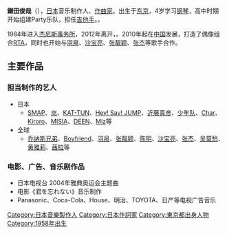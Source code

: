 {{disputed|time=2019-01-07T04:11:32+00:00}}
{{unreferenced|time=2014-05-24T04:11:32+00:00}}
{{藝人
| 圖片 = 
| 圖片簡介 = 
| 姓名 = 鎌田俊哉
| 類型 = 製作人
| 英文名 = KAMADA TOSHIYA
| 國籍 = {{JPN}}
| 職業 = [[音乐制作人|音乐制作人]]
| 出生日期 = {{Birth date and age|1958|8|10}}
| 出生地點 = {{JPN}}[[东京都|东京都]][[世田谷区|世田谷区]]
| 語言 = [[日语|日语]]、[[英語|英語]]
| 教育程度 = 
| 音樂類型 = [[華語流行|華語流行]]、[[Rock|Rock]]
| 活躍年代 = 1980年至今
}}

'''鎌田俊哉'''（{{lang-ja|鎌田 俊哉}}），[[日本|日本]]音乐制作人、[[作曲家|作曲家]]。出生于[[东京|东京]]，4岁学习[[钢琴|钢琴]]，高中时期开始组建Party乐队，担任[[吉他手|吉他手]]。{{fact|是日本打造单张唱片销量过百万张最多的音乐制作人}}。

1984年进入[[杰尼斯事务所|杰尼斯事务所]]，2012年离开，{{fact|是杰尼斯事务所时间最长的一位音乐制作人}}。2010年起在[[中国|中国]]发展，打造了偶像组合[[RTA_(组合)|RTA]]，同时也开始与[[羽泉|羽泉]]、[[沙宝亮|沙宝亮]]、[[张靓颖|张靓颖]]、[[张杰|张杰]]等歌手合作。

==主要作品==
===担当制作的艺人===
*日本
**[[SMAP|SMAP]]、[[岚|岚]]、[[KAT-TUN|KAT-TUN]]、[[Hey!_Say!_JUMP|Hey! Say! JUMP]]、[[近藤真彦|近藤真彦]]、[[少年队|少年队]]、[[Char|Char]]、[[Kiroro|Kiroro]]、[[MISIA|MISIA]]、[[DEEN|DEEN]]、[[Miz|Miz]]等
*全球
**[[乔纳斯兄弟|乔纳斯兄弟]]、[[Boyfriend_(男子团体)|Boyfriend]]、[[羽泉|羽泉]]、[[张靓颖|张靓颖]]、[[陳明_(歌手)|陈明]]、[[沙宝亮|沙宝亮]]、[[张杰_(中国大陆歌手)|张杰]]、[[吴莫愁|吴莫愁]]、[[黄雅莉|黄雅莉]]、[[茜拉|茜拉]]等

===电影、广告、音乐剧作品===
* 日本电视台 2004年雅典奥运会主题曲 
* 电影《君を忘れない》音乐制作
* Panasonic、Coca-Cola、House、明治、TOYOTA、日产等电视广告音乐

{{DEFAULTSORT:Kamada Toshiya}}
[[Category:日本音樂製作人|Category:日本音樂製作人]]
[[Category:日本作詞家|Category:日本作詞家]]
[[Category:東京都出身人物|Category:東京都出身人物]]
[[Category:1958年出生|Category:1958年出生]]